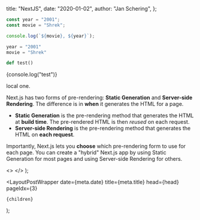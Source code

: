   title: "NextJS",
  date: "2020-01-02",
  author: "Jan Schering",
};


```js
const year = "2001";
const movie = "Shrek";

console.log(`${movie}, ${year}`);
```

```py
year = "2001"
movie = "Shrek"

def test()
```

{console.log("test")}


<Local>local one</Local>.

Next.js has two forms of pre-rendering: **Static Generation** and **Server-side Rendering**. The difference is in **when** it generates the HTML for a page.

- **Static Generation** is the pre-rendering method that generates the HTML at **build time**. The pre-rendered HTML is then _reused_ on each request.
- **Server-side Rendering** is the pre-rendering method that generates the HTML on **each request**.

Importantly, Next.js lets you **choose** which pre-rendering form to use for each page. You can create a "hybrid" Next.js app by using Static Generation for most pages and using Server-side Rendering for others.

<div id="randomGoesHere" style={{ width: "400px" }} />

<py-script>
</py-script>

  <>
    <link rel="stylesheet" href="https://pyscript.net/alpha/pyscript.css" />
    <script defer src="https://pyscript.net/alpha/pyscript.js"></script>
  </>
);

  <LayoutPostWrapper
    date={meta.date}
    title={meta.title}
    head={head}
    pageIdx={3}
  >
    {children}
  </LayoutPostWrapper>
);
